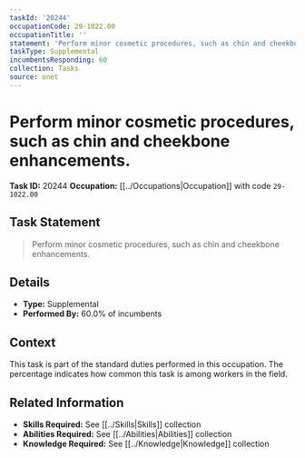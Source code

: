 ```yaml
---
taskId: '20244'
occupationCode: 29-1022.00
occupationTitle: ''
statement: 'Perform minor cosmetic procedures, such as chin and cheekbone enhancements.'
taskType: Supplemental
incumbentsResponding: 60
collection: Tasks
source: onet
---
```

# Perform minor cosmetic procedures, such as chin and cheekbone enhancements.

**Task ID:** 20244
**Occupation:** [[../Occupations|Occupation]] with code `29-1022.00`

## Task Statement

> Perform minor cosmetic procedures, such as chin and cheekbone enhancements.

## Details

- **Type:** Supplemental
- **Performed By:** 60.0% of incumbents

## Context

This task is part of the standard duties performed in this occupation. The percentage indicates how common this task is among workers in the field.

## Related Information

- **Skills Required:** See [[../Skills|Skills]] collection
- **Abilities Required:** See [[../Abilities|Abilities]] collection
- **Knowledge Required:** See [[../Knowledge|Knowledge]] collection
